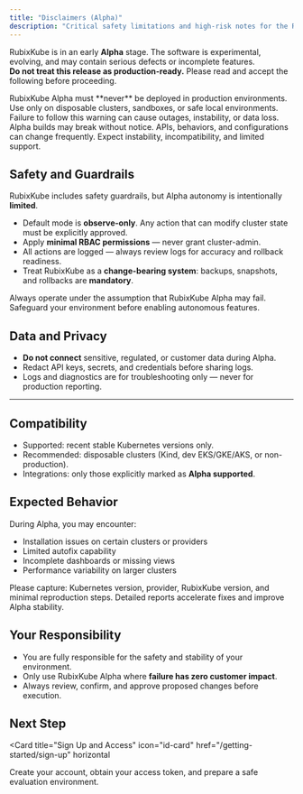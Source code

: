 ```yaml
---
title: "Disclaimers (Alpha)"
description: "Critical safety limitations and high-risk notes for the RubixKube early release."
---
```


RubixKube is in an early **Alpha** stage. The software is experimental, evolving, and may contain serious defects or incomplete features.  
**Do not treat this release as production-ready.** Please read and accept the following before proceeding.

<Callout type="danger" title="Not for production use">
  RubixKube Alpha must **never** be deployed in production environments.  
  Use only on disposable clusters, sandboxes, or safe local environments.  
  Failure to follow this warning can cause outages, instability, or data loss.
</Callout>

<Callout type="warning" title="Unstable and changing">
  Alpha builds may break without notice. APIs, behaviors, and configurations can change frequently.  
  Expect instability, incompatibility, and limited support.
</Callout>


## Safety and Guardrails

RubixKube includes safety guardrails, but Alpha autonomy is intentionally **limited**.

- Default mode is **observe-only**. Any action that can modify cluster state must be explicitly approved.  
- Apply **minimal RBAC permissions** — never grant cluster-admin.  
- All actions are logged — always review logs for accuracy and rollback readiness.  
- Treat RubixKube as a **change-bearing system**: backups, snapshots, and rollbacks are **mandatory**.

<Callout type="danger" title="Assume failure first">
  Always operate under the assumption that RubixKube Alpha may fail.  
  Safeguard your environment before enabling autonomous features.
</Callout>


## Data and Privacy

- **Do not connect** sensitive, regulated, or customer data during Alpha.  
- Redact API keys, secrets, and credentials before sharing logs.  
- Logs and diagnostics are for troubleshooting only — never for production reporting.  

---

## Compatibility

- Supported: recent stable Kubernetes versions only.  
- Recommended: disposable clusters (Kind, dev EKS/GKE/AKS, or non-production).  
- Integrations: only those explicitly marked as **Alpha supported**.  


## Expected Behavior

During Alpha, you may encounter:  

- Installation issues on certain clusters or providers  
- Limited autofix capability  
- Incomplete dashboards or missing views  
- Performance variability on larger clusters  

<Callout type="info" title="Reporting issues">
  Please capture: Kubernetes version, provider, RubixKube version, and minimal reproduction steps.  
  Detailed reports accelerate fixes and improve Alpha stability.
</Callout>


## Your Responsibility

- You are fully responsible for the safety and stability of your environment.  
- Only use RubixKube Alpha where **failure has zero customer impact**.  
- Always review, confirm, and approve proposed changes before execution.  


## Next Step

<Card
  title="Sign Up and Access"
  icon="id-card"
  href="/getting-started/sign-up"
  horizontal
>
  Create your account, obtain your access token, and prepare a safe evaluation environment.
</Card>
